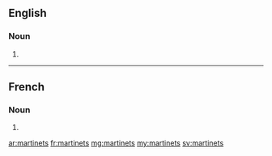 ==English==

===Noun===
{{head|en|plural}}

# {{plural of|martinet|lang=en}}

----

==French==

===Noun===
{{head|fr|plural|g=m-p}}

# {{plural of|martinet|lang=fr}}

[[ar:martinets]]
[[fr:martinets]]
[[mg:martinets]]
[[my:martinets]]
[[sv:martinets]]